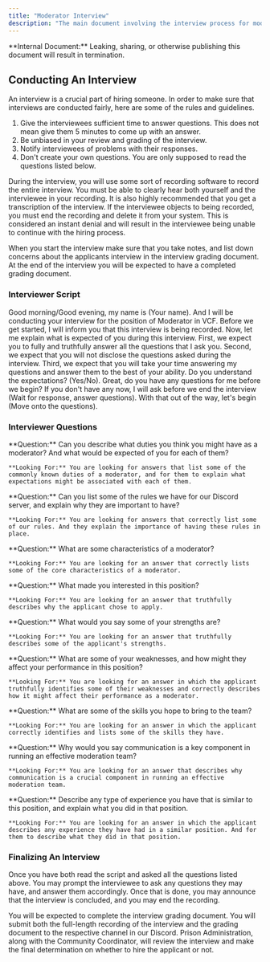 ```yaml
---
title: "Moderator Interview"
description: "The main document involving the interview process for moderator applicants."
---
```


<Danger>
  **Internal Document:** Leaking, sharing, or otherwise publishing this document will result in termination.
</Danger>

## Conducting An Interview

An interview is a crucial part of hiring someone. In order to make sure that interviews are conducted fairly, here are some of the rules and guidelines.

1. Give the interviewees sufficient time to answer questions. This does not mean give them 5 minutes to come up with an answer.
2. Be unbiased in your review and grading of the interview.
3. Notify interviewees of problems with their responses.
4. Don't create your own questions. You are only supposed to read the questions listed below.

During the interview, you will use some sort of recording software to record the entire interview. You must be able to clearly hear both yourself and the interviewee in your recording. It is also highly recommended that you get a transcription of the interview. If the interviewee objects to being recorded, you must end the recording and delete it from your system. This is considered an instant denial and will result in the interviewee being unable to continue with the hiring process.

When you start the interview make sure that you take notes, and list down concerns about the applicants interview in the interview grading document. At the end of the interview you will be expected to have a completed grading document.

### Interviewer Script

Good morning/Good evening, my name is (Your name). And I will be conducting your interview for the position of Moderator in VCF. Before we get started, I will inform you that this interview is being recorded. Now, let me explain what is expected of you during this interview. First, we expect you to fully and truthfully answer all the questions that I ask you. Second, we expect that you will not disclose the questions asked during the interview. Third, we expect that you will take your time answering my questions and answer them to the best of your ability. Do you understand the expectations? (Yes/No). Great, do you have any questions for me before we begin? If you don't have any now, I will ask before we end the interview (Wait for response, answer questions). With that out of the way, let's begin (Move onto the questions).

### Interviewer Questions

<Steps>
  <Step title="Question One">
    **Question:** Can you describe what duties you think you might have as a moderator? And what would be expected of you for each of them?

    **Looking For:** You are looking for answers that list some of the commonly known duties of a moderator, and for them to explain what expectations might be associated with each of them.
  </Step>
  <Step title="Question Two">
    **Question:** Can you list some of the rules we have for our Discord server, and explain why they are important to have?

    **Looking For:** You are looking for answers that correctly list some of our rules. And they explain the importance of having these rules in place.
  </Step>
  <Step title="Question Three">
    **Question:** What are some characteristics of a moderator?

    **Looking For:** You are looking for an answer that correctly lists some of the core characteristics of a moderator.
  </Step>
  <Step title="Question Four">
    **Question:** What made you interested in this position?

    **Looking For:** You are looking for an answer that truthfully describes why the applicant chose to apply.
  </Step>
  <Step title="Question Five">
    **Question:** What would you say some of your strengths are?

    **Looking For:** You are looking for an answer that truthfully describes some of the applicant's strengths.
  </Step>
  <Step title="Question Six">
    **Question:** What are some of your weaknesses, and how might they affect your performance in this position?

    **Looking For:** You are looking for an answer in which the applicant truthfully identifies some of their weaknesses and correctly describes how it might affect their performance as a moderator.
  </Step>
  <Step title="Question Seven">
    **Question:** What are some of the skills you hope to bring to the team?

    **Looking For:** You are looking for an answer in which the applicant correctly identifies and lists some of the skills they have.
  </Step>
  <Step title="Question Eight">
    **Question:** Why would you say communication is a key component in running an effective moderation team?

    **Looking For:** You are looking for an answer that describes why communication is a crucial component in running an effective moderation team.
  </Step>
  <Step title="Question Nine">
    **Question:** Describe any type of experience you have that is similar to this position, and explain what you did in that position.

    **Looking For:** You are looking for an answer in which the applicant describes any experience they have had in a similar position. And for them to describe what they did in that position.
  </Step>
</Steps>

### Finalizing An Interview

Once you have both read the script and asked all the questions listed above. You may prompt the interviewee to ask any questions they may have, and answer them accordingly. Once that is done, you may announce that the interview is concluded, and you may end the recording.

You will be expected to complete the interview grading document. You will submit both the full-length recording of the interview and the grading document to the respective channel in our Discord. Prison Administration, along with the Community Coordinator, will review the interview and make the final determination on whether to hire the applicant or not.